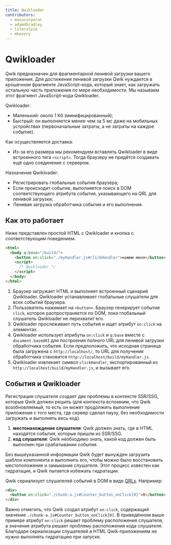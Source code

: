 ```yaml
---
title: Qwikloader
contributors:
  - manucorporat
  - adamdbradley
  - literalpie
  - mhevery
---
```


# Qwikloader

Qwik предназначен для фрагментарной ленивой загрузки вашего приложения. Для достижения ленивой загрузки Qwik нуждается в крошечном фрагменте JavaScript-кода, который знает, как загружать остальную часть приложения по мере необходимости. Мы называем этот фрагмент JavaScript-кода Qwikloader.

Qwikloader:

- Маленький: около 1 Кб (минифицированный);
- Быстрый: он выполняется менее чем за 5 мс даже на мобильных устройствах (первоначальные затраты, а не затраты на каждое событие).

Как осуществляется доставка:

- Из-за его размера мы рекомендуем вставлять Qwikloader в виде встроенного тега `<script>`. Тогда браузеру не придётся создавать ещё одно соединение с сервером.

Назначение Qwikloader:

- Регистрировать глобальные события браузера;
- Если происходит событие, выполняется поиск в DOM соответствующего атрибута события, указывающего на QRL для ленивой загрузки;
- Ленивая загрузка обработчика события и его выполнение.

## Как это работает

Ниже представлен простой HTML с Qwikloader и кнопка с соответствующим поведением.

```html
<html>
  <body q:base="/build/">
    <button on:click="./myHandler.js#clickHandler">нажми меня</button>
    <script>
      /* Qwikloader */
    </script>
  </body>
</html>
```

1. Браузер загружает HTML и выполняет встроенный сценарий Qwikloader. Qwikloader устанавливает глобальные слушатели для всех событий браузера.
2. Пользователь нажимает на `<button>`. Браузер генерирует событие `click`, которое распространяется по DOM, пока глобальный слушатель Qwikloader не перехватит его.
3. Qwikloader прослеживает путь события и ищет атрибут `on:click` на элементах.
4. Qwikloader использует атрибуты `on:click` и `q:base` вместе с `document.baseURI` для построения полного URL для ленивой загрузки обработчика события. Если предположить, что исходная страница была загружена с `http://localhost/`, то URL для получения обработчика становится `http://localhost/build/myHandler.js`.
5. Qwikloader извлекает символ `clickHandler`, экспортированный из `http://localhost/build/myHandler.js`, и вызывает его.

## События и Qwikloader

Регистрация слушателя создает две проблемы в контексте SSR/SSG, которые Qwik должен решить (для контекста вспомним, что Qwik возобновляемый, то есть он может продолжить выполнение приложения с того места, где сервер сделал паузу, без необходимости загружать и выполнять весь код).

1. **местонахождение слушателя**: Qwik должен знать, где в HTML находятся события, которые пришли из SSR/SSG.
2. **код слушателя**: Qwik необходимо знать, какой код должен быть выполнен при срабатывании события.

Без вышеуказанной информации Qwik будет вынужден загрузить шаблон компонента и выполнить его, чтобы можно было восстановить местоположение и замыкание слушателя. Этот процесс известен как гидратация, и Qwik пытается избежать гидратации.

Qwik сериализует слушателей событий в DOM в виде [QRLs](../qrl/index.mdx). Например:

```html
<div>
  <button on:click="./chunk-a.js#Counter_button_onClick[0]">0</button>
</div>
```

Важно отметить, что Qwik создал атрибут `on:click`, содержащий значение `./chunk-a.js#Counter_button_onClick[0]`. В приведённом выше примере атрибут `on:click` решает проблему расположения слушателя, а значение атрибута решает проблему расположения кода слушателя. Благодаря сериализации слушателей в HTML Qwik-приложениям не нужно выполнять гидратацию при запуске.
